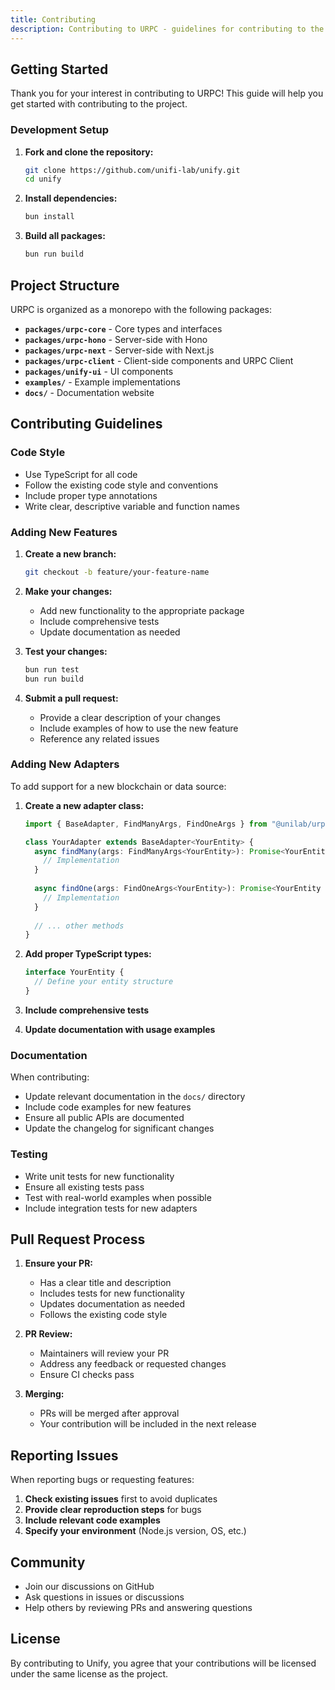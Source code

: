 ```yaml
---
title: Contributing
description: Contributing to URPC - guidelines for contributing to the framework and its packages
---
```


## Getting Started

Thank you for your interest in contributing to URPC! This guide will help you get started with contributing to the project.

### Development Setup

1. **Fork and clone the repository:**
   ```bash
   git clone https://github.com/unifi-lab/unify.git
   cd unify
   ```

2. **Install dependencies:**
   ```bash
   bun install
   ```

3. **Build all packages:**
   ```bash
   bun run build
   ```

## Project Structure

URPC is organized as a monorepo with the following packages:

- **`packages/urpc-core`** - Core types and interfaces
- **`packages/urpc-hono`** - Server-side with Hono
- **`packages/urpc-next`** - Server-side with Next.js
- **`packages/urpc-client`** - Client-side components and URPC Client
- **`packages/unify-ui`** - UI components
- **`examples/`** - Example implementations
- **`docs/`** - Documentation website

## Contributing Guidelines

### Code Style

- Use TypeScript for all code
- Follow the existing code style and conventions
- Include proper type annotations
- Write clear, descriptive variable and function names

### Adding New Features

1. **Create a new branch:**
   ```bash
   git checkout -b feature/your-feature-name
   ```

2. **Make your changes:**
   - Add new functionality to the appropriate package
   - Include comprehensive tests
   - Update documentation as needed

3. **Test your changes:**
   ```bash
   bun run test
   bun run build
   ```

4. **Submit a pull request:**
   - Provide a clear description of your changes
   - Include examples of how to use the new feature
   - Reference any related issues

### Adding New Adapters

To add support for a new blockchain or data source:

1. **Create a new adapter class:**
   ```typescript
   import { BaseAdapter, FindManyArgs, FindOneArgs } from "@unilab/urpc-core";

   class YourAdapter extends BaseAdapter<YourEntity> {
     async findMany(args: FindManyArgs<YourEntity>): Promise<YourEntity[]> {
       // Implementation
     }
     
     async findOne(args: FindOneArgs<YourEntity>): Promise<YourEntity | null> {
       // Implementation
     }
     
     // ... other methods
   }
   ```

2. **Add proper TypeScript types:**
   ```typescript
   interface YourEntity {
     // Define your entity structure
   }
   ```

3. **Include comprehensive tests**
4. **Update documentation with usage examples**

### Documentation

When contributing:

- Update relevant documentation in the `docs/` directory
- Include code examples for new features
- Ensure all public APIs are documented
- Update the changelog for significant changes

### Testing

- Write unit tests for new functionality
- Ensure all existing tests pass
- Test with real-world examples when possible
- Include integration tests for new adapters

## Pull Request Process

1. **Ensure your PR:**
   - Has a clear title and description
   - Includes tests for new functionality
   - Updates documentation as needed
   - Follows the existing code style

2. **PR Review:**
   - Maintainers will review your PR
   - Address any feedback or requested changes
   - Ensure CI checks pass

3. **Merging:**
   - PRs will be merged after approval
   - Your contribution will be included in the next release

## Reporting Issues

When reporting bugs or requesting features:

1. **Check existing issues** first to avoid duplicates
2. **Provide clear reproduction steps** for bugs
3. **Include relevant code examples**
4. **Specify your environment** (Node.js version, OS, etc.)

## Community

- Join our discussions on GitHub
- Ask questions in issues or discussions
- Help others by reviewing PRs and answering questions

## License

By contributing to Unify, you agree that your contributions will be licensed under the same license as the project.
